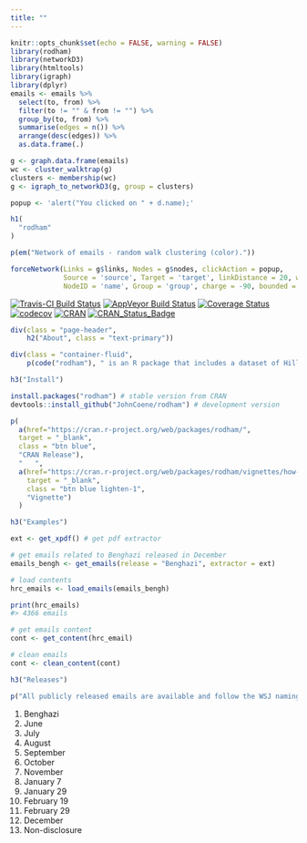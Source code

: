 ```yaml
---
title: ""
---
```


```r
knitr::opts_chunk$set(echo = FALSE, warning = FALSE)
library(rodham)
library(networkD3)
library(htmltools)
library(igraph)
library(dplyr)
emails <- emails %>%
  select(to, from) %>%
  filter(to != "" & from != "") %>%
  group_by(to, from) %>%
  summarise(edges = n()) %>%
  arrange(desc(edges)) %>%
  as.data.frame(.)

g <- graph.data.frame(emails)
wc <- cluster_walktrap(g)
clusters <- membership(wc)
g <- igraph_to_networkD3(g, group = clusters)

popup <- 'alert("You clicked on " + d.name);'
```

<main>
<div class = "container">

```r
h1(
  "rodham"
)
```

```r
p(em("Network of emails - random walk clustering (color)."))
```

```r
forceNetwork(Links = g$links, Nodes = g$nodes, clickAction = popup,
             Source = 'source', Target = 'target', linkDistance = 20, width = "100%", height = 600,
             NodeID = 'name', Group = 'group', charge = -90, bounded = FALSE)
```

[![Travis-CI Build Status](https://travis-ci.org/JohnCoene/rodham.svg?branch=master)](https://travis-ci.org/JohnCoene/rodham)
[![AppVeyor Build Status](https://ci.appveyor.com/api/projects/status/github/JohnCoene/rodham?branch=master&svg=true)](https://ci.appveyor.com/project/JohnCoene/rodham)
[![Coverage Status](https://coveralls.io/repos/github/JohnCoene/rodham/badge.svg?branch=master)](https://coveralls.io/github/JohnCoene/rodham?branch=master)
[![codecov](https://codecov.io/gh/JohnCoene/rodham/branch/master/graph/badge.svg)](https://codecov.io/gh/JohnCoene/rodham)
[![CRAN](https://img.shields.io/cran/v/rodham.svg)](https://img.shields.io/cran/v/rodham.svg)
[![CRAN_Status_Badge](http://cranlogs.r-pkg.org/badges/grand-total/rodham)](http://cranlogs.r-pkg.org/badges/grand-total/rodham)

```r
div(class = "page-header",
    h2("About", class = "text-primary"))

div(class = "container-fluid",
    p(code("rodham"), " is an R package that includes a dataset of Hillary Rodham Clinton's personal emails as well as function to download their entire content from the Wall Street Journal and read it into R.", code("rodham"), " is available on CRAN."))
```

```r
h3("Install")
```

```r
install.packages("rodham") # stable version from CRAN
devtools::install_github("JohnCoene/rodham") # development version
```

```r
p(
  a(href="https://cran.r-project.org/web/packages/rodham/", 
  target = "_blank",
  class = "btn blue",
  "CRAN Release"),
  "   ",
  a(href="https://cran.r-project.org/web/packages/rodham/vignettes/how-to.html", 
    target = "_blank",
    class = "btn blue lighten-1",
    "Vignette")
  )
```

```r
h3("Examples")
```

```r
ext <- get_xpdf() # get pdf extractor

# get emails related to Benghazi released in December
emails_bengh <- get_emails(release = "Benghazi", extractor = ext)

# load contents
hrc_emails <- load_emails(emails_bengh)

print(hrc_emails)
#> 4366 emails

# get emails content
cont <- get_content(hrc_email)

# clean emails
cont <- clean_content(cont)
```

```r
h3("Releases")

p("All publicly released emails are available and follow the WSJ naming convention.")
```

1. Benghazi
2. June
3. July
4. August
5. September
6. October
7. November
8. January 7
9. January 29
10. February 19
11. February 29
12. December
13. Non-disclosure

</div>
</main>